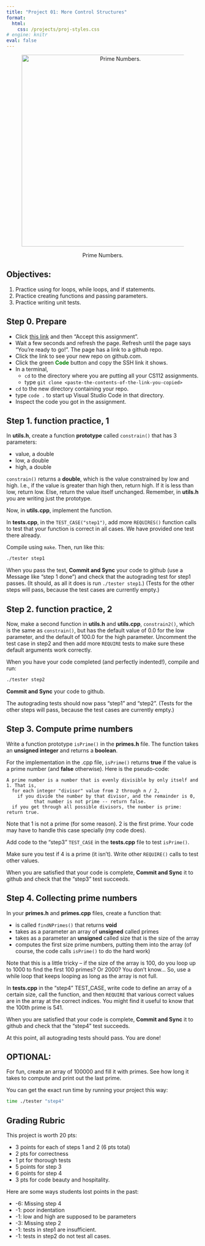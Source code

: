 ```yaml
---
title: "Project 01: More Control Structures"
format: 
  html:
    css: /projects/proj-styles.css
# engine: knitr
eval: false
---
```


<center>

<figure>

<img src="/images/projects/proj01-header.jpg" alt="Prime Numbers." width="500"/>

<figcaption>Prime Numbers.</figcaption>

</figure>

</center>

## Objectives:

1.  Practice using for loops, while loops, and if statements.
2.  Practice creating functions and passing parameters.
3.  Practice writing unit tests.

## Step 0. Prepare

-   Click [this link](https://classroom.github.com/a/_PwngVPD){target="_blank"} and then "Accept this assignment".
-   Wait a few seconds and refresh the page. Refresh until the page says "You're ready to go!". The page has a link to a github repo.
-   Click the link to see your new repo on github.com.
-   Click the green [**Code**]{style="color:green;"} button and copy the SSH link it shows.
-   In a terminal,
    -   `cd` to the directory where you are putting all your CS112 assignments.
    -   type `git clone <paste-the-contents-of-the-link-you-copied>`
-   `cd` to the new directory containing your repo.
-   type `code .` to start up Visual Studio Code in that directory.
-   Inspect the code you got in the assignment.

## Step 1. function practice, 1

In **utils.h**, create a function **prototype** called `constrain()` that has 3 parameters:

-   value, a double
-   low, a double
-   high, a double

`constrain()` returns a **double**, which is the value constrained by low and high. I.e., if the value is greater than high then, return high. If it is less than low, return low. Else, return the value itself unchanged. Remember, in **utils.h** you are writing just the prototype.

Now, in **utils.cpp**, implement the function.

In **tests.cpp**, in the `TEST_CASE("step1")`, add more `REQUIRES()` function calls to test that your function is correct in all cases. We have provided one test there already.

Compile using `make`. Then, run like this:

``` bash
./tester step1
```

When you pass the test, **Commit and Sync** your code to github (use a Message like "step 1 done") and check that the autograding test for step1 passes. (It should, as all it does is run `./tester step1`.) (Tests for the other steps will pass, because the test cases are currently empty.)

## Step 2. function practice, 2

Now, make a second function in **utils.h** and **utils.cpp**, `constrain2()`, which is the same as `constrain()`, but has the default value of $0.0$ for the low parameter, and the default of $100.0$ for the high parameter. Uncomment the test case in step2 and then add more `REQUIRE` tests to make sure these default arguments work correctly.

When you have your code completed (and perfectly indented!), compile and run:

``` bash
./tester step2
```

**Commit and Sync** your code to github.

::: callout-note
The autograding tests should now pass "step1" and "step2". (Tests for the other steps will pass, because the test cases are currently empty.)
:::

## Step 3. Compute prime numbers

Write a function prototype `isPrime()` in the **primes.h** file. The function takes an **unsigned integer** and returns a **boolean**.

For the implementation in the .cpp file, `isPrime()` returns **true** if the value is a prime number (and **false** otherwise). Here is the pseudo-code:

```         
A prime number is a number that is evenly divisible by only itself and 1. That is,
  for each integer "divisor" value from 2 through n / 2,
    if you divide the number by that divisor, and the remainder is 0, 
          that number is not prime -- return false.
  if you get through all possible divisors, the number is prime: return true.
```

Note that 1 is not a prime (for some reason). 2 is the first prime. Your code may have to handle this case specially (my code does).

Add code to the "step3" `TEST_CASE` in the **tests.cpp** file to test `isPrime()`.

Make sure you test if 4 is a prime (it isn't). Write other `REQUIRE()` calls to test other values.

When you are satisfied that your code is complete, **Commit and Sync** it to github and check that the "step3" test succeeds.

## Step 4. Collecting prime numbers

In your **primes.h** and **primes.cpp** files, create a function that:

-   is called `findNPrimes()` that returns **void**
-   takes as a parameter an array of **unsigned** called primes
-   takes as a parameter an **unsigned** called size that is the size of the array
-   computes the first size prime numbers, putting them into the array (of course, the code calls `isPrime()` to do the hard work)

::: callout-note
Note that this is a little tricky -- if the size of the array is 100, do you loop up to 1000 to find the first 100 primes? Or 2000? You don't know... So, use a while loop that keeps looping as long as the array is not full.
:::

In **tests.cpp** in the "step4" TEST_CASE, write code to define an array of a certain size, call the function, and then `REQUIRE` that various correct values are in the array at the correct indices. You might find it useful to know that the 100th prime is 541.

When you are satisfied that your code is complete, **Commit and Sync** it to github and check that the "step4" test succeeds.

At this point, all autograding tests should pass. You are done!

::: callout-important
## OPTIONAL:

For fun, create an array of 100000 and fill it with primes. See how long it takes to compute and print out the last prime.

You can get the exact run time by running your project this way:

``` bash
time ./tester "step4"
```
:::

## Grading Rubric

This project is worth 20 pts:

-   3 points for each of steps 1 and 2 (6 pts total)
-   2 pts for correctness
-   1 pt for thorough tests
-   5 points for step 3
-   6 points for step 4
-   3 pts for code beauty and hospitality.

Here are some ways students lost points in the past:

-   -6: Missing step 4
-   -1: poor indentation
-   -1: low and high are supposed to be parameters
-   -3: Missing step 2
-   -1: tests in step1 are insufficient.
-   -1: tests in step2 do not test all cases.